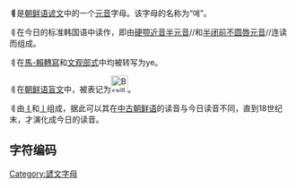 {{Unreferenced|time=2015-06-15T04:40:21+00:00}} 

'''ㅖ'''是[[朝鲜语|朝鲜语]][[谚文|谚文]]中的一个[[元音|元音]]字母。该字母的名称为“예”。

ㅖ在今日的标准韩国语中读作{{IPA|/je/}}，即由[[硬颚近音|硬颚近音]][[半元音|半元音]]/{{IPA|j}}/和[[半闭前不圆唇元音|半闭前不圆唇元音]]/{{IPA|e}}/连读而组成。

ㅖ在[[馬科恩-賴肖爾轉寫系統|馬-賴轉寫]]和[[文化观光部2000年式|文观部式]]中均被转写为ye。

ㅖ在[[朝鲜语盲文|朝鲜语盲文]]中，被表记为[[File:Braille_ST.svg|30px]]。

ㅖ由[[ㅕ|ㅕ]]和[[ㅣ|ㅣ]]组成，据此可以其在[[中古朝鲜语|中古朝鲜语]]的读音与今日读音不同，直到18世纪末，才演化成今日的读音。

== 字符编码 ==
{{諺文元音字母編碼|
| 홀소리=ㅖ | 홀소리 코드=U+3156 | 홀소리 HTML=&#12630;
| 첫가끝=ᅨ | 첫가끝 코드=U+1168 | 첫가끝 HTML=&#4456;
|   한양= |   한양 코드=U+F81A |   한양 HTML=&#63514;
|   반각=ￋ |   반각 코드=U+FFCB |   반각 HTML=&#65483;
}}

{{writingsystem-stub}}
{{Hangul Jamo}}
{{諺文}}

[[Category:諺文字母|Category:諺文字母]]